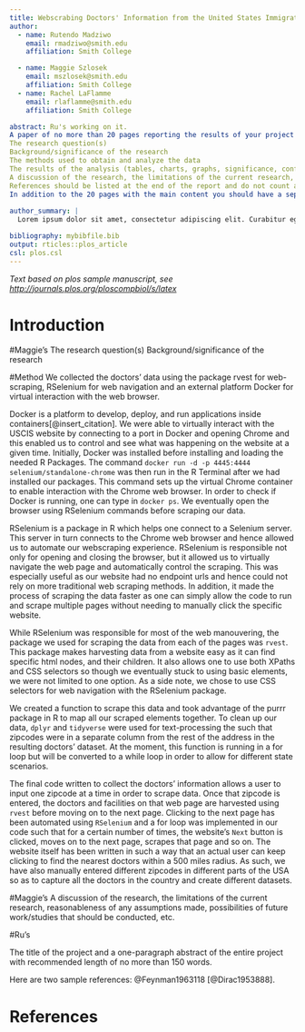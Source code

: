 ```yaml
---
title: Webscrabing Doctors' Information from the United States Immigration website as a first step to track down doctors and facilities that have been harassing immigrants
author:
  - name: Rutendo Madziwo
    email: rmadziwo@smith.edu
    affiliation: Smith College

  - name: Maggie Szlosek
    email: mszlosek@smith.edu
    affiliation: Smith College 
  - name: Rachel LaFlamme
    email: rlaflamme@smith.edu
    affiliation: Smith College

abstract: Ru's working on it. 
A paper of no more than 20 pages reporting the results of your project that includes the following:
The research question(s)
Background/significance of the research
The methods used to obtain and analyze the data
The results of the analysis (tables, charts, graphs, significance, confidence intervals, descriptive text)
A discussion of the research, the limitations of the current research, reasonableness of any assumptions made, possibilities of future work/studies that should be conducted, etc.
References should be listed at the end of the report and do not count against the 20 page limit.
In addition to the 20 pages with the main content you should have a separate title page which includes: The title of the project and a one-paragraph abstract of the entire project with recommended length of no more than 150 words.
  
author_summary: |
  Lorem ipsum dolor sit amet, consectetur adipiscing elit. Curabitur eget porta erat. Morbi consectetur est vel gravida pretium. Suspendisse ut dui eu ante cursus gravida non sed sem. Nullam sapien tellus, commodo id velit id, eleifend volutpat quam. Phasellus mauris velit, dapibus finibus elementum vel, pulvinar non tellus. Nunc pellentesque pretium diam, quis maximus dolor faucibus id. Nunc convallis sodales ante, ut ullamcorper est egestas vitae. Nam sit amet enim ultrices, ultrices elit pulvinar, volutpat risus.

bibliography: mybibfile.bib
output: rticles::plos_article
csl: plos.csl
---
```


_Text based on plos sample manuscript, see [http://journals.plos.org/ploscompbiol/s/latex](http://journals.plos.org/ploscompbiol/s/latex)_

# Introduction

#Maggie's 
The research question(s)
Background/significance of the research

#Method 
We collected the doctors' data using the package rvest for web-scraping, RSelenium for web navigation and an external platform Docker for virtual interaction with the web browser.   

Docker is a platform to develop, deploy, and run applications inside containers[@insert_citation]. We were able to virtually interact with the USCIS website by connecting to a port in Docker and opening Chrome and this enabled us to control and see what was happening on the website at a given time. Initially, Docker was installed before installing and loading the needed R Packages. The command `docker run -d -p 4445:4444 selenium/standalone-chrome` was then run in the R Terminal after we had installed our packages. This command sets up the virtual Chrome container to enable interaction with the Chrome web browser. In order to check if Docker is running, one can type in `docker ps`. We eventually open the browser using RSelenium commands before scraping our data.

RSelenium is a package in R which helps one connect to a Selenium server. This server in turn connects to the Chrome web browser and hence allowed us to automate our webscraping experience. RSelenium is responsible not only for opening and closing the browser, but it allowed us to virtually navigate the web page and automatically control the scraping. This was especially useful as our website had no endpoint urls and hence could not rely on more traditional web scraping methods. In addition, it made the process of scraping the data faster as one can simply allow the code to run and scrape multiple pages without needing to manually click the specific website. 

While RSelenium was responsible for most of the web manouvering, the package we used for scraping the data from each of the pages was `rvest `. This package makes harvesting data from a website easy as it can find specific html nodes, and their children. It also allows one to use both XPaths and CSS selectors so though we eventually stuck to using basic elements, we were not limited to one option. As a side note, we chose to use CSS selectors for web navigation with the RSelenium package.

We created a function to scrape this data and took advantage of the purrr package in R to map all our scraped elements together. To clean up our data, `dplyr` and `tidyverse` were used for text-processing the such that zipcodes were in a separate column from the rest of the address in the resulting doctors' dataset. At the moment, this function is running in a for loop but will be converted to a while loop in order to allow for different state scenarios. 

The final code written to collect the doctors' information allows a user to input one zipcode at a time in order to scrape data. Once that zipcode is entered, the doctors and facilities on that web page are harvested using `rvest` before moving on to the next page. Clicking to the next page has been automated using `RSelenium` and a for loop was implemented in our code such that for a certain number of times, the website's `Next` button is clicked, moves on to the next page, scrapes that page and so on. The website itself has been written in such a way that an actual user can keep clicking to find the nearest doctors within a 500 miles radius. As such, we have also manually entered different zipcodes in different parts of the USA so as to capture all the doctors in the country and create different datasets.
 
#Maggie's 
A discussion of the research, the limitations of the current research, reasonableness of any assumptions made, possibilities of future work/studies that should be conducted, etc.


#Ru's

The title of the project and a one-paragraph abstract of the entire project with recommended length of no more than 150 words.



Here are two sample references: @Feynman1963118 [@Dirac1953888].

# References {#references .unnumbered}
